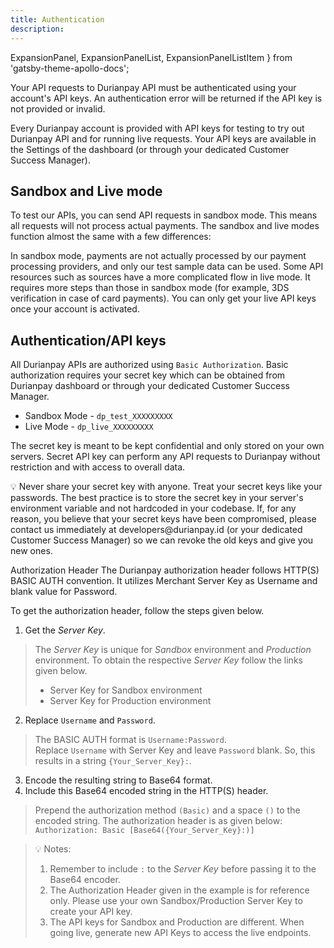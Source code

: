 ```yaml
---
title: Authentication
description: 
---
```


<div class = 'pl-20 pr-20'>

  ExpansionPanel,
  ExpansionPanelList,
  ExpansionPanelListItem
} from 'gatsby-theme-apollo-docs';

Your API requests to Durianpay API must be authenticated using your account's API keys. An authentication error will be returned if the API key is not provided or invalid.

Every Durianpay account is provided with API keys for testing to try out Durianpay API and for running live requests. Your API keys are available in the Settings of the dashboard (or through your dedicated Customer Success Manager).

## Sandbox and Live mode

To test our APIs, you can send API requests in sandbox mode. This means all requests will not process actual payments. The sandbox and live modes function almost the same with a few differences:

In sandbox mode, payments are not actually processed by our payment processing providers, and only our test sample data can be used. Some API resources such as sources have a more complicated flow in live mode. It requires more steps than those in sandbox mode (for example, 3DS verification in case of card payments). You can only get your live API keys once your account is activated.

## Authentication/API keys

All Durianpay APIs are authorized using `Basic Authorization`. Basic authorization requires your secret key which can be obtained from Durianpay dashboard or through your dedicated Customer Success Manager.

* Sandbox Mode - `dp_test_XXXXXXXXX`
* Live Mode - `dp_live_XXXXXXXXX`

The secret key is meant to be kept confidential and only stored on your own servers. Secret API key can perform any API requests to Durianpay without restriction and with access to overall data.

<Message variant="tip">
&#128161; Never share your secret key with anyone. Treat your secret keys like your passwords. The best practice is to store the secret key in your server's environment variable and not hardcoded in your codebase. If, for any reason, you believe that your secret keys have been compromised, please contact us immediately at developers@durianpay.id (or your dedicated Customer Success Manager) so we can revoke the old keys and give you new ones.
</Message>

Authorization Header
The Durianpay authorization header follows HTTP(S) BASIC AUTH convention. It utilizes Merchant Server Key as Username and blank value for Password.

To get the authorization header, follow the steps given below.

1. Get the _Server Key_.
> The _Server Key_ is unique for _Sandbox_ environment and _Production_ environment. To obtain the respective _Server Key_ follow the links given below.
>* Server Key for Sandbox environment
>* Server Key for Production environment

2. Replace `Username` and `Password`. 

 >The BASIC AUTH format is `Username:Password`.\
 >Replace `Username` with Server Key and leave `Password` blank. So, this results in a string `{Your_Server_Key}:`.

3. Encode the resulting string to Base64 format.
4. Include this Base64 encoded string in the HTTP(S) header.
>Prepend the authorization method `(Basic)` and a space `()` to the encoded string. The authorization header is as given below:
>`Authorization: Basic [Base64({Your_Server_Key}:)]`

>&#128161;
>Notes:
>1. Remember to include `:` to the _Server Key_ before passing it to the Base64 encoder.
>2. The Authorization Header given in the example is for reference only. Please use your own Sandbox/Production Server Key to create your API key.
>3. The API keys for Sandbox and Production are different. When going live, generate new API Keys to access the live endpoints.

</div>

